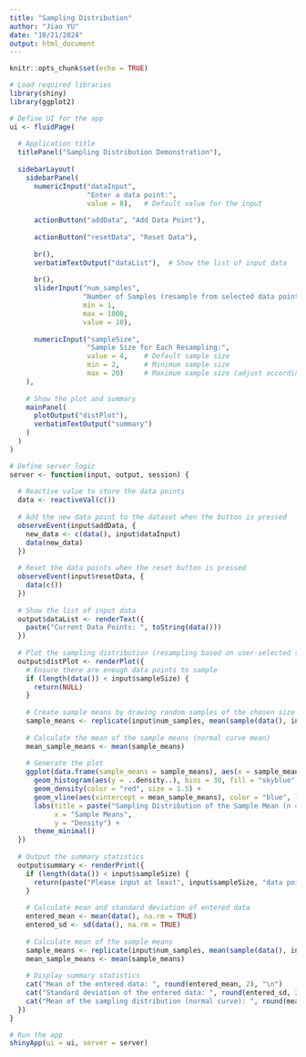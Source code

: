 ```yaml
---
title: "Sampling Distribution"
author: "Jiao YU"
date: "10/21/2024"
output: html_document
---
```


```r
knitr::opts_chunk$set(echo = TRUE)
```

```r
# Load required libraries
library(shiny)
library(ggplot2)

# Define UI for the app
ui <- fluidPage(
  
  # Application title
  titlePanel("Sampling Distribution Demonstration"),
  
  sidebarLayout(
    sidebarPanel(
      numericInput("dataInput", 
                   "Enter a data point:", 
                   value = 8),   # Default value for the input
      
      actionButton("addData", "Add Data Point"),
      
      actionButton("resetData", "Reset Data"),
      
      br(),
      verbatimTextOutput("dataList"),  # Show the list of input data
      
      br(),
      sliderInput("num_samples",
                  "Number of Samples (resample from selected data points):",
                  min = 1,
                  max = 1000,
                  value = 10),
      
      numericInput("sampleSize",
                   "Sample Size for Each Resampling:",
                   value = 4,    # Default sample size
                   min = 2,      # Minimum sample size
                   max = 20)     # Maximum sample size (adjust according to your dataset size)
    ),
    
    # Show the plot and summary
    mainPanel(
      plotOutput("distPlot"),
      verbatimTextOutput("summary")
    )
  )
)

# Define server logic
server <- function(input, output, session) {
  
  # Reactive value to store the data points
  data <- reactiveVal(c())
  
  # Add the new data point to the dataset when the button is pressed
  observeEvent(input$addData, {
    new_data <- c(data(), input$dataInput)
    data(new_data)
  })
  
  # Reset the data points when the reset button is pressed
  observeEvent(input$resetData, {
    data(c())
  })
  
  # Show the list of input data
  output$dataList <- renderText({
    paste("Current Data Points: ", toString(data()))
  })
  
  # Plot the sampling distribution (resampling based on user-selected sample size)
  output$distPlot <- renderPlot({
    # Ensure there are enough data points to sample
    if (length(data()) < input$sampleSize) {
      return(NULL)
    }
    
    # Create sample means by drawing random samples of the chosen size from the input data
    sample_means <- replicate(input$num_samples, mean(sample(data(), input$sampleSize, replace = TRUE)))
    
    # Calculate the mean of the sample means (normal curve mean)
    mean_sample_means <- mean(sample_means)
    
    # Generate the plot
    ggplot(data.frame(sample_means = sample_means), aes(x = sample_means)) +
      geom_histogram(aes(y = ..density..), bins = 30, fill = "skyblue", color = "black") +
      geom_density(color = "red", size = 1.5) +
      geom_vline(aes(xintercept = mean_sample_means), color = "blue", linetype = "dashed", size = 1) + # Add vertical line for mean
      labs(title = paste("Sampling Distribution of the Sample Mean (n =", input$sampleSize, ")"),
           x = "Sample Means",
           y = "Density") +
      theme_minimal()
  })
  
  # Output the summary statistics
  output$summary <- renderPrint({
    if (length(data()) < input$sampleSize) {
      return(paste("Please input at least", input$sampleSize, "data points to start resampling."))
    }
    
    # Calculate mean and standard deviation of entered data
    entered_mean <- mean(data(), na.rm = TRUE)
    entered_sd <- sd(data(), na.rm = TRUE)
    
    # Calculate mean of the sample means
    sample_means <- replicate(input$num_samples, mean(sample(data(), input$sampleSize, replace = TRUE)))
    mean_sample_means <- mean(sample_means)
    
    # Display summary statistics
    cat("Mean of the entered data: ", round(entered_mean, 2), "\n")
    cat("Standard deviation of the entered data: ", round(entered_sd, 2), "\n")
    cat("Mean of the sampling distribution (normal curve): ", round(mean_sample_means, 2), "\n")
  })
}

# Run the app
shinyApp(ui = ui, server = server)


```

